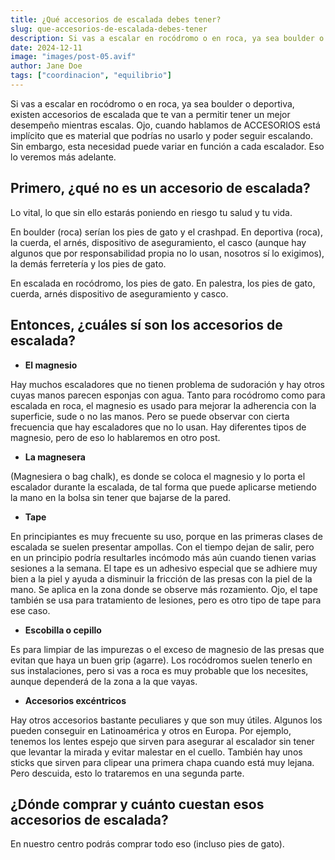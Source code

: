```yaml
---
title: ¿Qué accesorios de escalada debes tener?
slug: que-accesorios-de-escalada-debes-tener
description: Si vas a escalar en rocódromo o en roca, ya sea boulder o deportiva, existen accesorios de escalada que te van a permitir tener un mejor desempeño mientras escalas.
date: 2024-12-11
image: "images/post-05.avif"
author: Jane Doe
tags: ["coordinacion", "equilibrio"]
---
```


Si vas a escalar en rocódromo o en roca, ya sea boulder o deportiva, existen accesorios de escalada que te van a permitir tener un mejor desempeño mientras escalas. Ojo, cuando hablamos de ACCESORIOS está implícito que es material que podrías no usarlo y poder seguir escalando. Sin embargo, esta necesidad puede variar en función a cada escalador. Eso lo veremos más adelante.

## Primero, ¿qué no es un accesorio de escalada?

Lo vital, lo que sin ello estarás poniendo en riesgo tu salud y tu vida.

En boulder (roca) serían los pies de gato y el crashpad. En deportiva (roca), la cuerda, el arnés, dispositivo de aseguramiento, el casco (aunque hay algunos que por responsabilidad propia no lo usan, nosotros sí lo exigimos), la demás ferretería y los pies de gato.

En escalada en rocódromo, los pies de gato. En palestra, los pies de gato, cuerda, arnés dispositivo de aseguramiento y casco.

## Entonces, ¿cuáles sí son los accesorios de escalada?

- **El magnesio**

Hay muchos escaladores que no tienen problema de sudoración y hay otros cuyas manos parecen esponjas con agua. Tanto para rocódromo como para escalada en roca, el magnesio es usado para mejorar la adherencia con la superficie, sude o no las manos. Pero se puede observar con cierta frecuencia que hay escaladores que no lo usan. Hay diferentes tipos de magnesio, pero de eso lo hablaremos en otro post.

- **La magnesera**

(Magnesiera o bag chalk), es donde se coloca el magnesio y lo porta el escalador durante la escalada, de tal forma que puede aplicarse metiendo la mano en la bolsa sin tener que bajarse de la pared.

- **Tape**

En principiantes es muy frecuente su uso, porque en las primeras clases de escalada se suelen presentar ampollas. Con el tiempo dejan de salir, pero en un principio podría resultarles incómodo más aún cuando tienen varias sesiones a la semana. El tape es un adhesivo especial que se adhiere muy bien a la piel y ayuda a disminuir la fricción de las presas con la piel de la mano. Se aplica en la zona donde se observe más rozamiento.
  Ojo, el tape también se usa para tratamiento de lesiones, pero es otro tipo de tape para ese caso.

- **Escobilla o cepillo**

Es para limpiar de las impurezas o el exceso de magnesio de las presas que evitan que haya un buen grip (agarre). Los rocódromos suelen tenerlo en sus instalaciones, pero si vas a roca es muy probable que los necesites, aunque dependerá de la zona a la que vayas.

- **Accesorios excéntricos**

Hay otros accesorios bastante peculiares y que son muy útiles. Algunos los pueden conseguir en Latinoamérica y otros en Europa. Por ejemplo, tenemos los lentes espejo que sirven para asegurar al escalador sin tener que levantar la mirada y evitar malestar en el cuello. También hay unos sticks que sirven para clipear una primera chapa cuando está muy lejana. Pero descuida, esto lo trataremos en una segunda parte.

## ¿Dónde comprar y cuánto cuestan esos accesorios de escalada?

En nuestro centro podrás comprar todo eso (incluso pies de gato).

